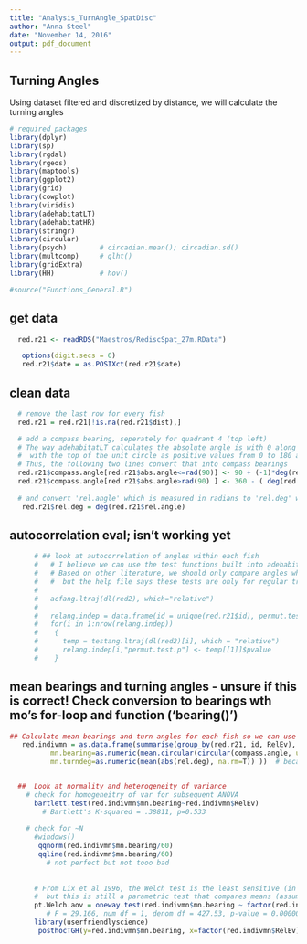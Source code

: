 ```yaml
---
title: "Analysis_TurnAngle_SpatDisc"
author: "Anna Steel"
date: "November 14, 2016"
output: pdf_document
---
```


## Turning Angles
Using dataset filtered and discretized by distance, we will calculate the turning angles

```r
# required packages
library(dplyr)
library(sp)
library(rgdal)
library(rgeos)
library(maptools)
library(ggplot2)
library(grid) 
library(cowplot)
library(viridis)
library(adehabitatLT)
library(adehabitatHR)
library(stringr)
library(circular)
library(psych)        # circadian.mean(); circadian.sd()
library(multcomp)     # glht()
library(gridExtra)
library(HH)           # hov()

#source("Functions_General.R")
```

## get data
```r
  red.r21 <- readRDS("Maestros/RediscSpat_27m.RData")  

   options(digit.secs = 6)
   red.r21$date = as.POSIXct(red.r21$date)     
```

## clean data
```r
  # remove the last row for every fish
  red.r21 = red.r21[!is.na(red.r21$dist),]

  # add a compass bearing, seperately for quadrant 4 (top left)
  # The way adehabitatLT calculates the absolute angle is with 0 along the positive xaxis, 
  #  with the top of the unit circle as positive values from 0 to 180 and the bottom as negative values from 0 to -180.
  # Thus, the following two lines convert that into compass bearings
  red.r21$compass.angle[red.r21$abs.angle<=rad(90)] <- 90 + (-1)*deg(red.r21$abs.angle[red.r21$abs.angle<=rad(90)] )
  red.r21$compass.angle[red.r21$abs.angle>rad(90) ] <- 360 - ( deg(red.r21$abs.angle[red.r21$abs.angle>rad(90)   ]) - 90 )
  
  # and convert 'rel.angle' which is measured in radians to 'rel.deg' which is measured in degrees (-180 to 180)
   red.r21$rel.deg = deg(red.r21$rel.angle)
```

## autocorrelation eval; isn't working yet
```r
      # ## look at autocorrelation of angles within each fish
      #   # I believe we can use the test functions built into adehabitatLT, but it's not 100% clear from the paper by Dray 2010 or Calenge 2009
      #   # Based on other literature, we should only compare angles when the step lengths are constant. 
      #   #  but the help file says these tests are only for regular trajectories with equal lag time between detections
      # 
      #   acfang.ltraj(dl(red2), which="relative")
      # 
      #   relang.indep = data.frame(id = unique(red.r21$id), permut.test.p = NA)
      #   for(i in 1:nrow(relang.indep)) 
      #    {
      #      temp = testang.ltraj(dl(red2)[i], which = "relative")
      #      relang.indep[i,"permut.test.p"] <- temp[[1]]$pvalue
      #    }
```


## mean bearings and turning angles  - unsure if this is correct! Check conversion to bearings wth mo's for-loop and function ('bearing()')
```r

## Calculate mean bearings and turn angles for each fish so we can use standard statistics on independent samples (one per fish)
   red.indivmn = as.data.frame(summarise(group_by(red.r21, id, RelEv), 
          mn.bearing=as.numeric(mean.circular(circular(compass.angle, units="degrees"))),  # use circular statistic here
          mn.turndeg=as.numeric(mean(abs(rel.deg), na.rm=T)) ))  # because these are +/- values from straight, use arithmetic mean of abs values


  ##  Look at normality and heterogeneity of variance
    # check for homogeneitry of var for subsequent ANOVA
      bartlett.test(red.indivmn$mn.bearing~red.indivmn$RelEv)
        # Bartlett's K-squared = .38811, p=0.533
  
    # check for ~N
      #windows()
       qqnorm(red.indivmn$mn.bearing/60)
       qqline(red.indivmn$mn.bearing/60)
         # not perfect but not tooo bad
       
      
      # From Lix et al 1996, the Welch test is the least sensitive (in terms of type 1 error) to skew/kurtosis and heterogeneity of variance
      #  but this is still a parametric test that compares means (assumes means describe the distribution)
      pt.Welch.aov = oneway.test(red.indivmn$mn.bearing ~ factor(red.indivmn$RelEv))
         # F = 29.166, num df = 1, denom df = 427.53, p-value = 0.0000001104
      library(userfriendlyscience)
       posthocTGH(y=red.indivmn$mn.bearing, x=factor(red.indivmn$RelEv)  )
      
```      

